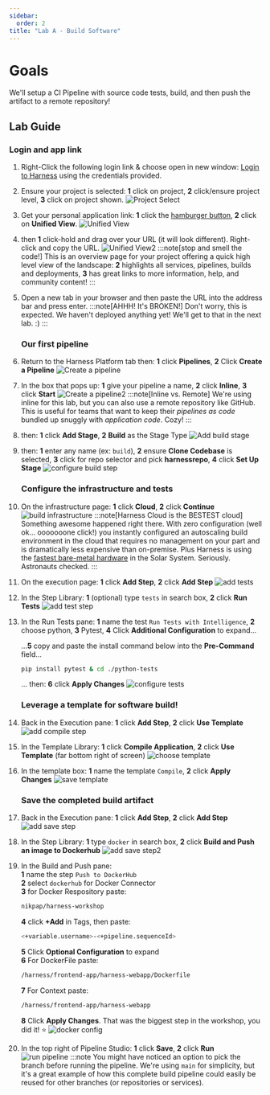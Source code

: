 ```yaml
---
sidebar:
  order: 2
title: "Lab A - Build Software"
---
```



<Update />

# Goals

We'll setup a CI Pipeline with source code tests, build, and then push the artifact to a remote repository!

## Lab Guide

### Login and app link

1. Right-Click the following login link & choose open in new window: [Login to Harness](https://app.harness.io/ng/account/?account/module/cd/orgs/?org/projects/?project/pipelines) using the credentials provided.
1. Ensure your project is selected: **1** click on project, **2** click/ensure project level, **3** click on project shown.
   ![Project Select](events/harnessproject.png)
1. Get your personal application link: **1** click the [hamburger button](https://en.wikipedia.org/wiki/Hamburger_button), **2** click on **Unified View**.
   ![Unified View](../../../img/harness_unified.png)
1. then **1** click-hold and drag over your URL (it will look different). Right-click and copy the URL.
   ![Unified View2](../../../img/harnessunified2.png)
   :::note[stop and smell the code!]
   This is an overview page for your project offering a quick high level view of the landscape: **2** highlights all services, pipelines, builds and deployments, **3** has great links to more information, help, and community content!
   :::
1. Open a new tab in your browser and then paste the URL into the address bar and press enter.
   :::note[AHHH! It's BROKEN!]
   Don't worry, this is expected. We haven't deployed anything yet! We'll get to that in the next lab. :)
   :::

   ### Our first pipeline

1. Return to the Harness Platform tab then: **1** click **Pipelines**, **2** Click **Create a Pipeline**
   ![Create a pipeline](../../../img/harness1createpipeline.png)
1. In the box that pops up: **1** give your pipeline a name, **2** click **Inline**, **3** click **Start**
   ![Create a pipeline2](../../../img/harness1create.png)
   :::note[Inline vs. Remote]
   We're using inline for this lab, but you can also use a remote repository like GitHub. This is useful for teams that want to keep their _pipelines as code_ bundled up snuggly with _application code_. Cozy!
   :::
1. then: **1** click **Add Stage**, **2** **Build** as the Stage Type
   ![Add build stage](../../../img/harness1addbuild.png)
1. then: **1** enter any name (ex: `build`), **2** ensure **Clone Codebase** is selected, **3** click for repo selector and pick **harnessrepo**, **4** click **Set Up Stage**
   ![configure build step](../../../img/harness1buildsetup.png)

   ### Configure the infrastructure and tests

1. On the infrastructure page: **1** click **Cloud**, **2** click **Continue**
   ![build infrastructure](../../../img/harness1infra.png)
   :::note[Harness Cloud is the BESTEST cloud]
   Something awesome happened right there. With zero configuration (well ok... ooooooone click!) you instantly configured an autoscaling build environment in the cloud that requires no management on your part and is dramatically less expensive than on-premise.
   Plus Harness is using the [fastest bare-metal hardware](https://www.harness.io/products/continuous-integration/ci-cloud) in the Solar System. Seriously. Astronauts checked.
   :::
1. On the execution page: **1** click **Add Step**, **2** click **Add Step**
   ![add tests](../../../img/harness1execadd.png)
1. In the Step Library: **1** (optional) type `tests` in search box, **2** click **Run Tests**
   ![add test step](../../../img/harness1addtests.png)
1. In the Run Tests pane: **1** name the test `Run Tests with Intelligence`, **2** choose python, **3** Pytest, **4** Click **Additional Configuration** to expand...

   ...**5** copy and paste the install command below into the **Pre-Command** field...

   ```bash frame="none"
   pip install pytest & cd ./python-tests
   ```

   ... then: **6** click **Apply Changes**
   ![configure tests](../../../img/harness1configrun.png)

   ### Leverage a template for software build!

1. Back in the Execution pane: **1** click **Add Step**, **2** click **Use Template**
   ![add compile step](../../../img/harness1addcompile.png)
1. In the Template Library: **1** click **Compile Application**, **2** click **Use Template** (far bottom right of screen)
   ![choose template](../../../img/harness1compiletemplate.png)
1. In the template box: **1** name the template `Compile`, **2** click **Apply Changes**
   ![save template](../../../img/harness1savecompile.png)

   ### Save the completed build artifact

1. Back in the Execution pane: **1** click **Add Step**, **2** click **Add Step**
   ![add save step](../../../img/harness1addpush.png)
1. In the Step Library: **1** type `docker` in search box, **2** click **Build and Push an image to Dockerhub**
   ![add save step2](../../../img/harness1librarydocker.png)
1. In the Build and Push pane:  
   **1** name the step `Push to DockerHub`  
   **2** select `dockerhub` for Docker Connector  
   **3** for Docker Respository paste:

   ```bash
   nikpap/harness-workshop
   ```

   **4** click **+Add** in Tags, then paste:

   ```bash
   <+variable.username>-<+pipeline.sequenceId>
   ```

   **5** Click **Optional Configuration** to expand  
   **6** For DockerFile paste:

   ```bash
   /harness/frontend-app/harness-webapp/Dockerfile
   ```

   **7** For Context paste:

   ```bash
   /harness/frontend-app/harness-webapp
   ```

   **8** Click **Apply Changes**. That was the biggest step in the workshop, you did it! ⭐️
   ![docker config](../../../img/harness1configdocker.png)

1. In the top right of Pipeline Studio: **1** click **Save**, **2** click **Run**
   ![run pipeline](../../../img/harness1run.png)
   :::note
   You might have noticed an option to pick the branch before running the pipeline. We're using `main` for simplicity, but it's a great example of how this complete build pipeline could easily be reused for other branches (or repositories or services).
